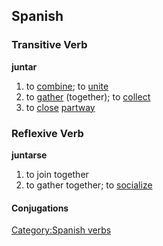 == Spanish == 
=== Transitive Verb === 
'''juntar'''
# to [[combine]]; to [[unite]]
# to [[gather]] (together); to [[collect]]
# to [[close]] [[partway]]

=== Reflexive Verb ===
'''juntarse'''
# to join together
# to gather together; to [[socialize]]
[[Category:Spanish verbs]] 
==== Conjugations ====
{{template:Es:-ar|junt}}